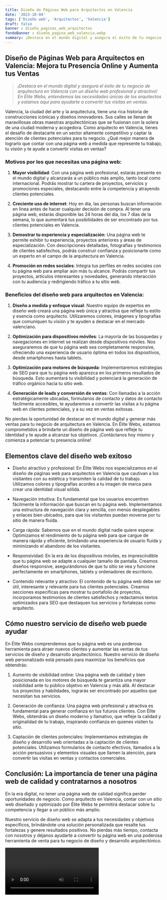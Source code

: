 ```yaml
---
title: Diseño de Páginas Web para Arquitectos en Valencia
date: '2023-10-04'
tags: ['Diseño web', 'Arquitectos', 'Valencia']
draft: false
banner : diseño_paginas_web_arquitectos
fondoBanner : diseño_pagina_web_valencia.webp
summary: ¡Destaca en el mundo digital y asegura el éxito de tu negocio de arquitectura en Valencia con un diseño web profesional y atractivo! En Élite Webs, entendemos las necesidades únicas de los arquitectos y estamos aquí para ayudarte a convertir tus visitas en ventas.
---
```


## Diseño de Páginas Web para Arquitectos en Valencia: Mejora tu Presencia Online y Aumenta tus Ventas

> *¡Destaca en el mundo digital y asegura el éxito de tu negocio de arquitectura en Valencia con un diseño web profesional y atractivo! En Élite Webs, entendemos las necesidades únicas de los arquitectos y estamos aquí para ayudarte a convertir tus visitas en ventas.*

Valencia, la ciudad del arte y la arquitectura, tiene una rica historia de construcciones icónicas y diseños innovadores. Sus calles se llenan de maravillosas obras maestras arquitectónicas que se fusionan con la solera de una ciudad moderna y acogedora. Como arquitecto en Valencia, tienes el desafío de destacarte en un sector altamente competitivo y captar la atención de clientes potenciales para tu negocio. ¿Qué mejor manera de lograrlo que contar con una página web a medida que represente tu trabajo, tu visión y te ayude a convertir visitas en ventas?

### Motivos por los que necesitas una página web:

1. **Mayor visibilidad**: Con una página web profesional, estarás presente en el mundo digital y alcanzarás a un público más amplio, tanto local como internacional. Podrás mostrar tu cartera de proyectos, servicios y promociones especiales, destacando entre la competencia y atrayendo clientes potenciales.

2. **Creciente uso de internet**: Hoy en día, las personas buscan información en línea antes de hacer cualquier decisión de compra. Al tener una página web, estarás disponible las 24 horas del día, los 7 días de la semana, lo que aumentará tus posibilidades de ser encontrado por tus clientes potenciales en Valencia.

3. **Demostrar tu experiencia y especialización**: Una página web te permite exhibir tu experiencia, proyectos anteriores y áreas de especialización. Con descripciones detalladas, fotografías y testimonios de clientes satisfechos, podrás construir confianza y posicionarte como un experto en el campo de la arquitectura en Valencia.

4. **Promoción en redes sociales**: Integra tus perfiles en redes sociales con tu página web para ampliar aún más tu alcance. Podrás compartir tus proyectos, artículos interesantes y novedades, generando interacción con tu audiencia y redirigiendo tráfico a tu sitio web.

### Beneficios del diseño web para arquitectos en Valencia:

1. **Diseño a medida y enfoque visual**: Nuestro equipo de expertos en diseño web creará una página web única y atractiva que refleje tu estilo y esencia como arquitecto. Utilizaremos colores, imágenes y tipografías que comuniquen tu visión y te ayuden a destacar en el mercado valenciano.

2. **Optimización para dispositivos móviles**: La mayoría de las búsquedas y navegaciones en internet se realizan desde dispositivos móviles. Nos aseguraremos de que tu página web sea completamente responsive, ofreciendo una experiencia de usuario óptima en todos los dispositivos, desde smartphones hasta tablets.

3. **Optimización para motores de búsqueda**: Implementaremos estrategias de SEO para que tu página web aparezca en los primeros resultados de búsqueda. Esto aumentará tu visibilidad y potenciará la generación de tráfico orgánico hacia tu sitio web.

4. **Generación de leads y conversión de ventas**: Con llamadas a la acción estratégicamente ubicadas, formularios de contacto y datos de contacto fácilmente accesibles, te ayudaremos a convertir las visitas a tu página web en clientes potenciales, y a su vez en ventas exitosas.

No pierdas la oportunidad de destacar en el mundo digital y generar más ventas para tu negocio de arquitectura en Valencia. En Élite Webs, estamos comprometidos a brindarte un diseño de página web que refleje tu identidad y te ayude a alcanzar tus objetivos. ¡Contáctanos hoy mismo y comienza a potenciar tu presencia online!

<GifSeo />

<Cta />

## Elementos clave del diseño web exitoso

- Diseño atractivo y profesional: En Élite Webs nos especializamos en el diseño de páginas web para arquitectos en Valencia que cautivan a los visitantes con su estética y transmiten la calidad de tu trabajo. Utilizamos colores y tipografías acordes a tu imagen de marca para crear una identidad visual sólida.

- Navegación intuitiva: Es fundamental que los usuarios encuentren fácilmente la información que buscan en tu página web. Implementamos una estructura de navegación clara y sencilla, con menús desplegables y enlaces bien ubicados, para que los visitantes puedan moverse por tu sitio de manera fluida.

- Carga rápida: Sabemos que en el mundo digital nadie quiere esperar. Optimizamos el rendimiento de tu página web para que cargue de manera rápida y eficiente, brindando una experiencia de usuario fluida y minimizando el abandono de los visitantes.

- Responsividad: En la era de los dispositivos móviles, es imprescindible que tu página web se adapte a cualquier tamaño de pantalla. Creamos diseños responsive, asegurándonos de que tu sitio se vea y funcione perfectamente en smartphones, tablets y ordenadores de escritorio.

- Contenido relevante y atractivo: El contenido de tu página web debe ser útil, interesante y relevante para tus clientes potenciales. Creamos secciones específicas para mostrar tu portafolio de proyectos, incorporamos testimonios de clientes satisfechos y redactamos textos optimizados para SEO que destaquen tus servicios y fortalezas como arquitecto.

## Cómo nuestro servicio de diseño web puede ayudar

En Élite Webs comprendemos que tu página web es una poderosa herramienta para atraer nuevos clientes y aumentar las ventas de tus servicios de diseño y desarrollo arquitectónico. Nuestro servicio de diseño web personalizado está pensado para maximizar los beneficios que obtendrás:

1. Aumento de visibilidad online: Una página web de calidad y bien posicionada en los motores de búsqueda te garantiza una mayor visibilidad ante tu público objetivo en Valencia y más allá. Al destacar tus proyectos y habilidades, lograrás ser encontrado por aquellos que necesitan tus servicios.

2. Generación de confianza: Una página web profesional y atractiva es fundamental para generar confianza en tus futuros clientes. Con Élite Webs, obtendrás un diseño moderno y llamativo, que refleje la calidad y originalidad de tu trabajo, inspirando confianza en quienes visiten tu sitio.

3. Captación de clientes potenciales: Implementamos estrategias de diseño y desarrollo web orientadas a la captación de clientes potenciales. Utilizamos formularios de contacto efectivos, llamados a la acción persuasivos y elementos visuales que llamen la atención, para convertir las visitas en ventas y contactos comerciales.

## Conclusión: La importancia de tener una página web de calidad y contratarnos a nosotros

En la era digital, no tener una página web de calidad significa perder oportunidades de negocio. Como arquitecto en Valencia, contar con un sitio web diseñado y optimizado por Élite Webs te permitirá destacar sobre tu competencia y llegar a un público más amplio.

Nuestro servicio de diseño web se adapta a tus necesidades y objetivos específicos, brindándote una solución personalizada que resalte tus fortalezas y genere resultados positivos. No pierdas más tiempo, contacta con nosotros y déjanos ayudarte a convertir tu página web en una poderosa herramienta de venta para tu negocio de diseño y desarrollo arquitectónico.

<Video />

<CtaBot job='Arquitectos' city='Valencia'/>

<Gmaps query='Valencia+españa+maps' />
